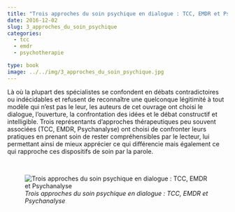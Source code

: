 ```yaml
---
title: "Trois approches du soin psychique en dialogue : TCC, EMDR et Psychanalyse"
date: 2016-12-02
slug: 3_approches_du_soin_psychique
categories:
  - tcc
  - emdr
  - psychotherapie

type: book
image: ../../img/3_approches_du_soin_psychique.jpg
---
```


Là où la plupart des spécialistes se confondent en débats contradictoires ou indécidables et refusent de reconnaître une quelconque légitimité à tout modèle qui n’est pas le leur, les auteurs de cet ouvrage ont choisi le dialogue, l’ouverture, la confrontation des idées et le débat constructif et intelligible.
Trois représentants d'approches thérapeutiques peu souvent associées (TCC, EMDR, Psychanalyse) ont choisi de confronter leurs pratiques en prenant soin de rester compréhensibles par le lecteur, lui permettant ainsi de mieux apprécier ce qui différencie mais également ce qui rapproche ces dispositifs de soin par la parole.

<br>

![_Trois approches du soin psychique en dialogue : TCC, EMDR et Psychanalyse_](../../img/3_approches_du_soin_psychique.jpg)
